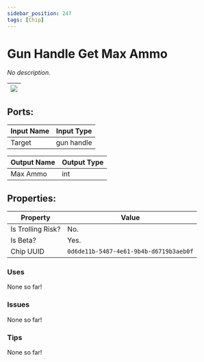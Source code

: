 ```yaml
---
sidebar_position: 247
tags: [Chip]
---
```


# Gun Handle Get Max Ammo


*No description.*

| ![](https://images-ext-2.discordapp.net/external/MPmIaQzlEPmgGWlgi-WxBBXt0Bjv_zWPkg1y1f_sy3s/https/www.recroomcircuits.com/image/circuit/absolute-value?width=206&height=108) |
|-----|

## Ports:

| Input Name | Input Type |
|-----------|-----------|
| Target | gun handle |

| Output Name | Output Type |
|-----------|-----------|
| Max Ammo | int |

## Properties:

| Property  | Value |
|-------------------|-----------|
| Is Trolling Risk? | No. |
| Is Beta? | Yes. |
| Chip UUID | `0d6de11b-5487-4e61-9b4b-d6719b3aeb0f` |

### Uses
None so far!

### Issues
None so far!

### Tips
None so far!
